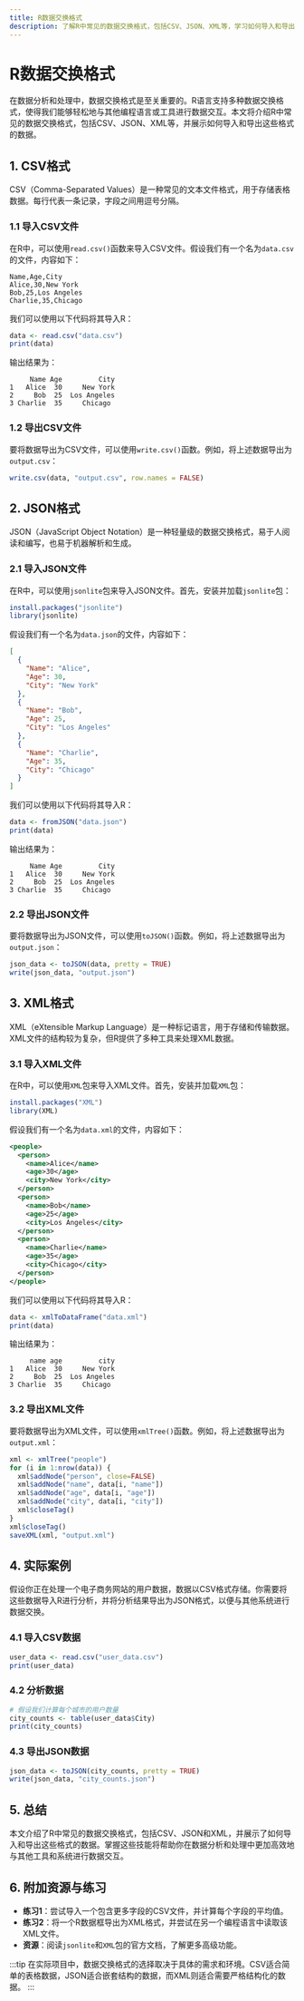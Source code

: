 ```yaml
---
title: R数据交换格式
description: 了解R中常见的数据交换格式，包括CSV、JSON、XML等，学习如何导入和导出这些格式的数据。
---
```


# R数据交换格式

在数据分析和处理中，数据交换格式是至关重要的。R语言支持多种数据交换格式，使得我们能够轻松地与其他编程语言或工具进行数据交互。本文将介绍R中常见的数据交换格式，包括CSV、JSON、XML等，并展示如何导入和导出这些格式的数据。

## 1. CSV格式

CSV（Comma-Separated Values）是一种常见的文本文件格式，用于存储表格数据。每行代表一条记录，字段之间用逗号分隔。

### 1.1 导入CSV文件

在R中，可以使用`read.csv()`函数来导入CSV文件。假设我们有一个名为`data.csv`的文件，内容如下：

```csv
Name,Age,City
Alice,30,New York
Bob,25,Los Angeles
Charlie,35,Chicago
```

我们可以使用以下代码将其导入R：

```r
data <- read.csv("data.csv")
print(data)
```

输出结果为：

```
     Name Age         City
1   Alice  30     New York
2     Bob  25  Los Angeles
3 Charlie  35     Chicago
```

### 1.2 导出CSV文件

要将数据导出为CSV文件，可以使用`write.csv()`函数。例如，将上述数据导出为`output.csv`：

```r
write.csv(data, "output.csv", row.names = FALSE)
```

## 2. JSON格式

JSON（JavaScript Object Notation）是一种轻量级的数据交换格式，易于人阅读和编写，也易于机器解析和生成。

### 2.1 导入JSON文件

在R中，可以使用`jsonlite`包来导入JSON文件。首先，安装并加载`jsonlite`包：

```r
install.packages("jsonlite")
library(jsonlite)
```

假设我们有一个名为`data.json`的文件，内容如下：

```json
[
  {
    "Name": "Alice",
    "Age": 30,
    "City": "New York"
  },
  {
    "Name": "Bob",
    "Age": 25,
    "City": "Los Angeles"
  },
  {
    "Name": "Charlie",
    "Age": 35,
    "City": "Chicago"
  }
]
```

我们可以使用以下代码将其导入R：

```r
data <- fromJSON("data.json")
print(data)
```

输出结果为：

```
     Name Age         City
1   Alice  30     New York
2     Bob  25  Los Angeles
3 Charlie  35     Chicago
```

### 2.2 导出JSON文件

要将数据导出为JSON文件，可以使用`toJSON()`函数。例如，将上述数据导出为`output.json`：

```r
json_data <- toJSON(data, pretty = TRUE)
write(json_data, "output.json")
```

## 3. XML格式

XML（eXtensible Markup Language）是一种标记语言，用于存储和传输数据。XML文件的结构较为复杂，但R提供了多种工具来处理XML数据。

### 3.1 导入XML文件

在R中，可以使用`XML`包来导入XML文件。首先，安装并加载`XML`包：

```r
install.packages("XML")
library(XML)
```

假设我们有一个名为`data.xml`的文件，内容如下：

```xml
<people>
  <person>
    <name>Alice</name>
    <age>30</age>
    <city>New York</city>
  </person>
  <person>
    <name>Bob</name>
    <age>25</age>
    <city>Los Angeles</city>
  </person>
  <person>
    <name>Charlie</name>
    <age>35</age>
    <city>Chicago</city>
  </person>
</people>
```

我们可以使用以下代码将其导入R：

```r
data <- xmlToDataFrame("data.xml")
print(data)
```

输出结果为：

```
     name age         city
1   Alice  30     New York
2     Bob  25  Los Angeles
3 Charlie  35     Chicago
```

### 3.2 导出XML文件

要将数据导出为XML文件，可以使用`xmlTree()`函数。例如，将上述数据导出为`output.xml`：

```r
xml <- xmlTree("people")
for (i in 1:nrow(data)) {
  xml$addNode("person", close=FALSE)
  xml$addNode("name", data[i, "name"])
  xml$addNode("age", data[i, "age"])
  xml$addNode("city", data[i, "city"])
  xml$closeTag()
}
xml$closeTag()
saveXML(xml, "output.xml")
```

## 4. 实际案例

假设你正在处理一个电子商务网站的用户数据，数据以CSV格式存储。你需要将这些数据导入R进行分析，并将分析结果导出为JSON格式，以便与其他系统进行数据交换。

### 4.1 导入CSV数据

```r
user_data <- read.csv("user_data.csv")
print(user_data)
```

### 4.2 分析数据

```r
# 假设我们计算每个城市的用户数量
city_counts <- table(user_data$City)
print(city_counts)
```

### 4.3 导出JSON数据

```r
json_data <- toJSON(city_counts, pretty = TRUE)
write(json_data, "city_counts.json")
```

## 5. 总结

本文介绍了R中常见的数据交换格式，包括CSV、JSON和XML，并展示了如何导入和导出这些格式的数据。掌握这些技能将帮助你在数据分析和处理中更加高效地与其他工具和系统进行数据交互。

## 6. 附加资源与练习

- **练习1**：尝试导入一个包含更多字段的CSV文件，并计算每个字段的平均值。
- **练习2**：将一个R数据框导出为XML格式，并尝试在另一个编程语言中读取该XML文件。
- **资源**：阅读`jsonlite`和`XML`包的官方文档，了解更多高级功能。

:::tip
在实际项目中，数据交换格式的选择取决于具体的需求和环境。CSV适合简单的表格数据，JSON适合嵌套结构的数据，而XML则适合需要严格结构化的数据。
:::
